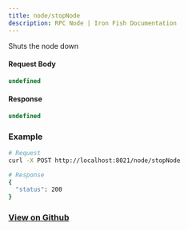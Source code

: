 ```yaml
---
title: node/stopNode
description: RPC Node | Iron Fish Documentation
---
```


Shuts the node down

#### Request Body

```js
undefined
```

#### Response

```js
undefined
```

### Example
```bash
# Request
curl -X POST http://localhost:8021/node/stopNode

# Response
{
  "status": 200
}
```

### [View on Github](https://github.com/iron-fish/ironfish/blob/master/ironfish/src/rpc/routes/node/stopNode.ts)
